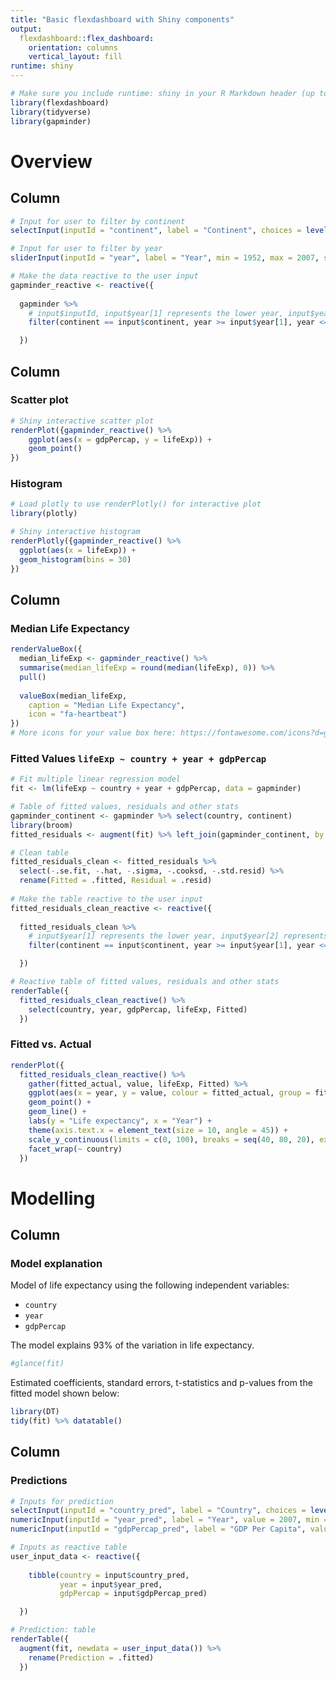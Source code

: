 ---
title: "Basic flexdashboard with Shiny components"
output: 
  flexdashboard::flex_dashboard:
    orientation: columns
    vertical_layout: fill
runtime: shiny
---

```{r setup, include=FALSE}
# Make sure you include runtime: shiny in your R Markdown header (up top) to enable Shiny functionality
library(flexdashboard)
library(tidyverse)
library(gapminder)
```

Overview
========================================

Column {data-width=200 .sidebar}
-----------------------------------------------------------------------

```{r}
# Input for user to filter by continent
selectInput(inputId = "continent", label = "Continent", choices = levels(gapminder$continent))

# Input for user to filter by year
sliderInput(inputId = "year", label = "Year", min = 1952, max = 2007, step = 5, value = c(1952, 2007))

# Make the data reactive to the user input
gapminder_reactive <- reactive({
  
  gapminder %>%
    # input$inputId, input$year[1] represents the lower year, input$year[2] represents the upper year 
    filter(continent == input$continent, year >= input$year[1], year <= input$year[2])

  }) 
```

Column {data-width=400}
-----------------------------------------------------------------------

### Scatter plot

```{r}
# Shiny interactive scatter plot
renderPlot({gapminder_reactive() %>%
    ggplot(aes(x = gdpPercap, y = lifeExp)) +
    geom_point()
})
```

### Histogram

```{r}
# Load plotly to use renderPlotly() for interactive plot
library(plotly)

# Shiny interactive histogram
renderPlotly({gapminder_reactive() %>%
  ggplot(aes(x = lifeExp)) +
  geom_histogram(bins = 30)
})
```


Column {data-width=400}
-----------------------------------------------------------------------

### Median Life Expectancy

```{r}
renderValueBox({
  median_lifeExp <- gapminder_reactive() %>% 
  summarise(median_lifeExp = round(median(lifeExp), 0)) %>%
  pull()
  
  valueBox(median_lifeExp,
    caption = "Median Life Expectancy",
    icon = "fa-heartbeat")
})
# More icons for your value box here: https://fontawesome.com/icons?d=gallery&q=health
```

### Fitted Values `lifeExp ~ country + year + gdpPercap` {data-height=360}

```{r}
# Fit multiple linear regression model
fit <- lm(lifeExp ~ country + year + gdpPercap, data = gapminder)

# Table of fitted values, residuals and other stats
gapminder_continent <- gapminder %>% select(country, continent)
library(broom)
fitted_residuals <- augment(fit) %>% left_join(gapminder_continent, by = "country")

# Clean table
fitted_residuals_clean <- fitted_residuals %>%
  select(-.se.fit, -.hat, -.sigma, -.cooksd, -.std.resid) %>%
  rename(Fitted = .fitted, Residual = .resid) 
  
# Make the table reactive to the user input
fitted_residuals_clean_reactive <- reactive({
  
  fitted_residuals_clean %>%
    # input$year[1] represents the lower year, input$year[2] represents the upper year 
    filter(continent == input$continent, year >= input$year[1], year <= input$year[2])

  })

# Reactive table of fitted values, residuals and other stats 
renderTable({
  fitted_residuals_clean_reactive() %>%
    select(country, year, gdpPercap, lifeExp, Fitted)
  })
```

### Fitted vs. Actual {data-height=600}

```{r}
renderPlot({
  fitted_residuals_clean_reactive() %>%
    gather(fitted_actual, value, lifeExp, Fitted) %>%
    ggplot(aes(x = year, y = value, colour = fitted_actual, group = fitted_actual)) +
    geom_point() +
    geom_line() +
    labs(y = "Life expectancy", x = "Year") +
    theme(axis.text.x = element_text(size = 10, angle = 45)) +
    scale_y_continuous(limits = c(0, 100), breaks = seq(40, 80, 20), expand = c(0, 0)) +
    facet_wrap(~ country) 
  })
```

Modelling
========================================

Column {data-width=500}
-----------------------------------------------------------------------

### Model explanation

Model of life expectancy using the following independent variables:

* `country`
* `year`
* `gdpPercap`

The model explains 93% of the variation in life expectancy.

```{r eval=FALSE}
#glance(fit)
```

Estimated coefficients, standard errors, t-statistics and p-values from the fitted model shown below:

```{r}
library(DT)
tidy(fit) %>% datatable()
```

Column {data-width=500}
-----------------------------------------------------------------------

### Predictions

<!-- **Limitations:**  -->

<!-- * **Continent and country inputs should be conditional on each other. Select a valid combination.** -->
<!-- * **Model of life expectancy is only intended for dashboard learning purposes.** -->

```{r}
# Inputs for prediction
selectInput(inputId = "country_pred", label = "Country", choices = levels(gapminder$country))
numericInput(inputId = "year_pred", label = "Year", value = 2007, min = 1952, max = 2007)
numericInput(inputId = "gdpPercap_pred", label = "GDP Per Capita", value = 10000, min = 0, max = 120000)

# Inputs as reactive table
user_input_data <- reactive({
  
    tibble(country = input$country_pred, 
           year = input$year_pred, 
           gdpPercap = input$gdpPercap_pred)

  })

# Prediction: table
renderTable({
  augment(fit, newdata = user_input_data()) %>%
    rename(Prediction = .fitted)
  })
```